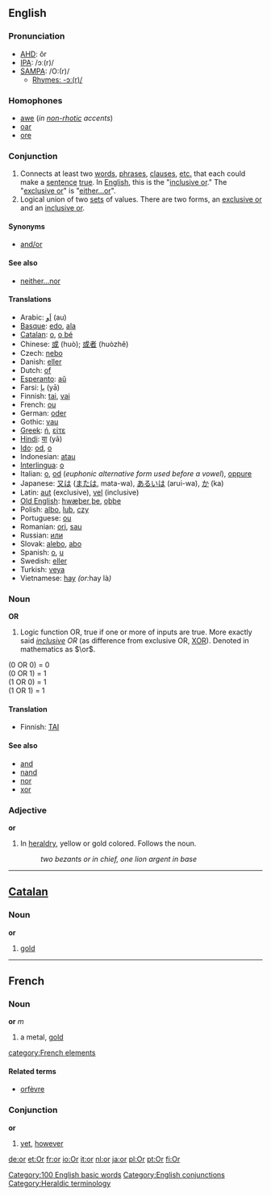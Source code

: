 ==English==
===Pronunciation===
*[[w:AHD|AHD]]: ôr
*[[w:IPA|IPA]]: /ɔː(r)/
*[[w:SAMPA|SAMPA]]: /O:(r)/
**[[Rhymes:English:-ɔː(r)/|Rhymes: -ɔː(r)/]]

===Homophones===
*[[awe]] (''in [[non-rhotic]] accents'')
*[[oar]]
*[[ore]]

===Conjunction===
#Connects at least two [[word]]s, [[phrase]]s, [[clause]]s, [[etc.]] that each could make a [[sentence]] [[true]].  In [[English]], this is the "[[inclusive or]]."  The "[[exclusive or]]" is "[[either...or]]".
#Logical union of two [[set]]s of values.  There are two forms, an [[exclusive or]] and an [[inclusive or]].

====Synonyms====
*[[and/or]]

====See also====
*[[neither...nor]]

====Translations====
*Arabic: [[او|اَو]] (au)
*[[Basque]]: [[edo]], [[ala]]
*[[Catalan]]: [[o]], [[o bé]]
*Chinese: [[或]] (huò); [[或者]] (huòzhě)
*Czech: [[nebo]]
*Danish: [[eller]]
*Dutch: [[of]]
*[[Esperanto]]: [[aŭ]]
*Farsi: [[يا]] (yā)
*Finnish: [[tai]], [[vai]]
*French: [[ou]]
*German: [[oder]]
*Gothic: [[vau]]
*[[Greek]]: [[ή]], [[είτε]]
*[[Hindi]]: [[या]] (yā)
*[[Ido]]: [[od]], [[o]]
*Indonesian: [[atau]]
*[[Interlingua]]: [[o]]
*Italian: [[o]], [[od]]  (''euphonic alternative form used before a vowel''), [[oppure]]
*Japanese: [[又は]] ([[または]], mata-wa), [[あるいは]] (arui-wa), [[か]] (ka)
*Latin: [[aut]] (exclusive), [[vel]] (inclusive)
*[[Old English]]: [[hwæþer þe]], [[oþþe]]
*Polish: [[albo]], [[lub]], [[czy]]
*Portuguese: [[ou]]
*Romanian: [[ori]], [[sau]]
*Russian: [[или]]
*Slovak: [[alebo]], [[abo]]
*Spanish: [[o]], [[u]]
*Swedish: [[eller]]
*Turkish: [[veya]]
*Vietnamese: [[hay]] ''(or: ''hay là'')''

===Noun===
'''OR'''
#Logic function OR, true if one or more of inputs are true. More exactly said ''[[inclusive]] OR'' (as difference from exclusive OR, [[XOR]]).  Denoted in mathematics as <math>\or</math>.

(0 OR 0) = 0<br>
(0 OR 1) = 1<br>
(1 OR 0) = 1<br>
(1 OR 1) = 1<br>

====Translation====

*Finnish: [[TAI]]

====See also====
*[[and]]
*[[nand]]
*[[nor]]
*[[xor]]
===Adjective===
'''or'''
#In [[heraldry]], yellow or gold colored. Follows the noun.
#:''two bezants or in chief, one lion argent in base''
----

== [[Catalan]] ==
===Noun===
'''or'''

# [[gold]]

----

== French ==
===Noun===
'''or''' ''m''

# a metal, [[gold]]

[[category:French elements]]
====Related terms====
*[[orfèvre]]

===Conjunction===
'''or'''

#[[yet]], [[however]]

[[Category:100 English basic words]]
[[Category:English conjunctions]]
[[Category:Heraldic terminology]]

[[de:or]]
[[et:Or]]
[[fr:or]]
[[io:Or]]
[[it:or]]
[[nl:or]]
[[ja:or]]
[[pl:Or]]
[[pt:Or]]
[[fi:Or]]